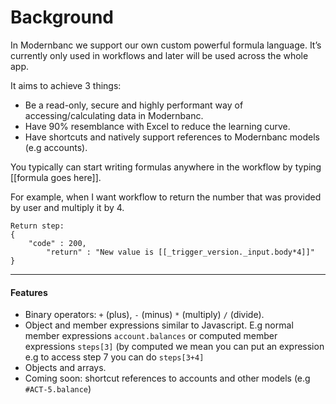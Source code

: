 
# Background

In Modernbanc we support our own custom powerful formula language. It’s currently only used in workflows and later will be used across the whole app.

It aims to achieve 3 things:

- Be a read-only, secure and highly performant way of accessing/calculating data in Modernbanc.
- Have 90% resemblance with Excel to reduce the learning curve.
- Have shortcuts and natively support references to Modernbanc models (e.g accounts).

You typically can start writing formulas anywhere in the workflow by typing [[formula goes here]].

For example, when I want workflow to return the number that was provided by user and multiply it by 4.

```tsx
Return step:
{
    "code" : 200,
		"return" : "New value is [[_trigger_version._input.body*4]]"
}
```

---

#### Features

- Binary operators: `+` (plus), `-` (minus) `*` (multiply) `/` (divide).
- Object and member expressions similar to Javascript. E.g normal member expressions `account.balances` or computed member expressions `steps[3]` (by computed we mean you can put an expression e.g to access step 7 you can do `steps[3+4]`
- Objects and arrays.
- Coming soon: shortcut references to accounts and other models (e.g `#ACT-5.balance`)
